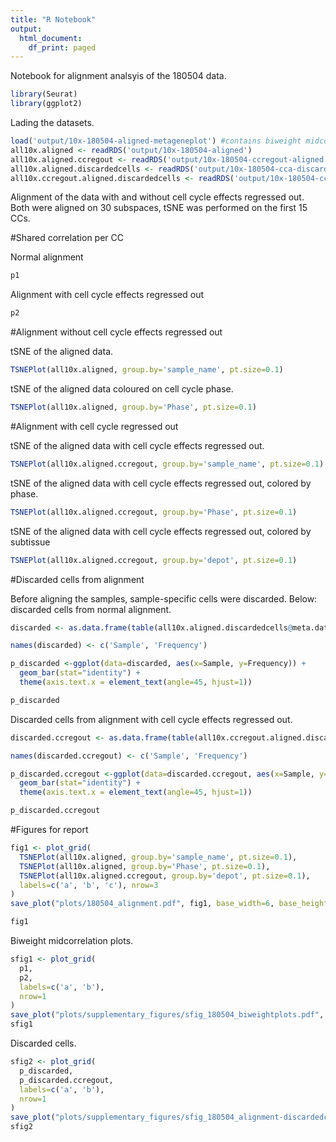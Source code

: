 ```yaml
---
title: "R Notebook"
output:
  html_document:
    df_print: paged
---
```


Notebook for alignment analsyis of the 180504 data.

```r
library(Seurat)
library(ggplot2)
```

Lading the datasets.

```r
load('output/10x-180504-aligned-metageneplot') #contains biweight midcorrelation plots: p1 and p2
all10x.aligned <- readRDS('output/10x-180504-aligned')
all10x.aligned.ccregout <- readRDS('output/10x-180504-ccregout-aligned')
all10x.aligned.discardedcells <- readRDS('output/10x-180504-cca-discardedcells')
all10x.ccregout.aligned.discardedcells <- readRDS('output/10x-180504-ccregout-cca-discardedcells')
```


Alignment of the data with and without cell cycle effects regressed out. Both were aligned on 30 subspaces, tSNE was performed on the first 15 CCs. 

#Shared correlation per CC

Normal alignment

```r
p1
```

Alignment with cell cycle effects regressed out

```r
p2
```



#Alignment without cell cycle effects regressed out

tSNE of the aligned data.

```r
TSNEPlot(all10x.aligned, group.by='sample_name', pt.size=0.1)
```

tSNE of the aligned data coloured on cell cycle phase.

```r
TSNEPlot(all10x.aligned, group.by='Phase', pt.size=0.1)
```

#Alignment with cell cycle regressed out

tSNE of the aligned data with cell cycle effects regressed out.

```r
TSNEPlot(all10x.aligned.ccregout, group.by='sample_name', pt.size=0.1)
```

tSNE of the aligned data with cell cycle effects regressed out, colored by phase.

```r
TSNEPlot(all10x.aligned.ccregout, group.by='Phase', pt.size=0.1)
```

tSNE of the aligned data with cell cycle effects regressed out, colored by subtissue

```r
TSNEPlot(all10x.aligned.ccregout, group.by='depot', pt.size=0.1)
```

#Discarded cells from alignment

Before aligning the samples, sample-specific cells were discarded. Below: discarded cells from normal alignment.

```r
discarded <- as.data.frame(table(all10x.aligned.discardedcells@meta.data$sample_name))

names(discarded) <- c('Sample', 'Frequency')

p_discarded <-ggplot(data=discarded, aes(x=Sample, y=Frequency)) +
  geom_bar(stat="identity") +
  theme(axis.text.x = element_text(angle=45, hjust=1)) 

p_discarded
```

Discarded cells from alignment with cell cycle effects regressed out.

```r
discarded.ccregout <- as.data.frame(table(all10x.ccregout.aligned.discardedcells@meta.data$sample_name))

names(discarded.ccregout) <- c('Sample', 'Frequency')

p_discarded.ccregout <-ggplot(data=discarded.ccregout, aes(x=Sample, y=Frequency)) +
  geom_bar(stat="identity") +
  theme(axis.text.x = element_text(angle=45, hjust=1)) 

p_discarded.ccregout
```

#Figures for report

```r
fig1 <- plot_grid(
  TSNEPlot(all10x.aligned, group.by='sample_name', pt.size=0.1),
  TSNEPlot(all10x.aligned, group.by='Phase', pt.size=0.1),
  TSNEPlot(all10x.aligned.ccregout, group.by='depot', pt.size=0.1),
  labels=c('a', 'b', 'c'), nrow=3
)
save_plot("plots/180504_alignment.pdf", fig1, base_width=6, base_height=12)
```

```r
fig1
```

Biweight midcorrelation plots.

```r
sfig1 <- plot_grid(
  p1,
  p2,
  labels=c('a', 'b'),
  nrow=1
)
save_plot("plots/supplementary_figures/sfig_180504_biweightplots.pdf", sfig1, base_width=12, base_height=4)
sfig1
```

Discarded cells.

```r
sfig2 <- plot_grid(
  p_discarded,
  p_discarded.ccregout,
  labels=c('a', 'b'),
  nrow=1
)
save_plot("plots/supplementary_figures/sfig_180504_alignment-discardedcells.pdf", sfig2, base_width=12, base_height=4)
sfig2
```

